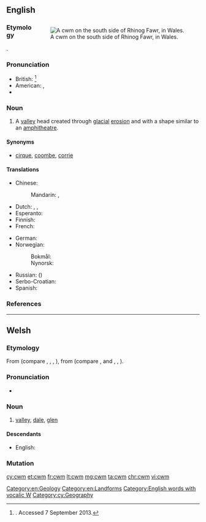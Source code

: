 ==English==
<div style="float:right;">
{{was wotd|2010|July|23}}
{{wikipedia}}
[[File:Cwm on the south side of Rhinog Fawr - geograph.org.uk - 42111.jpg|thumb|A cwm on the south side of Rhinog Fawr, in Wales.]]
</div>

===Etymology===
{{bor|en|cy|cwm||[[valley]]}}.

===Pronunciation===
* British: {{IPA|/kʊm/|lang=en}}<ref>{{R:ODO}}. Accessed 7 September 2013.</ref>
* American: {{enPR|ko͞om}}, {{IPA|/kuːm/|lang=en}}
* {{rhymes|uːm|lang=en}}

===Noun===
{{en-noun}}

# A [[valley]] head created through [[glacial]] [[erosion]] and with a shape similar to an [[amphitheatre]].

====Synonyms====
* {{sense|valley}} [[cirque]], [[coombe]], [[corrie]]

====Translations====
{{trans-top|valley head created through glacial erosion}}
* Chinese:
*: Mandarin: {{t|cmn|山側凹地|sc=Hani}}, {{t|cmn|山侧凹地|tr=shāncè āodì|sc=Hani}}
* Dutch: {{t+|nl|keteldal|n}}, {{t+|nl|kaar|n}}, {{t|nl|U-dal|n}}
* Esperanto: {{t|eo|cirkvalo}}
* Finnish: {{t+|fi|onsilo}}
* French: {{t+|fr|cirque}}
{{trans-mid}}
* German: {{t+|de|Kar|n}}
* Norwegian:
*: Bokmål: {{t+|no|botn|m}}
*: Nynorsk: {{t|nn|botn|m}}
* Russian: ({{t+|ru|ледниковый}}) {{t+|ru|цирк|m}}
* Serbo-Croatian: {{t+|sh|krnica|f}}
* Spanish: {{t|es|circo}}
{{trans-bottom}}

===References===
<references/>

[[Category:en:Geology]]
[[Category:en:Landforms]]
[[Category:English words with vocalic W]]

----

==Welsh==

===Etymology===
From {{inh|cy|cel-pro|*kumbā}} (compare {{etyl|br|-}} {{m|br|komm||trough}}, {{etyl|ga|-}} {{m|ga|com}}, {{m|ga|coim||chest cavity}}, {{etyl|fr|-}} {{m|fr|combe}}), from {{inh|cy|ine-pro|*ḱumbʰ-}} (compare {{etyl|la|-}} {{m|la|incumbo|incumbere|to lie down}}, {{etyl|en|-}} {{m|en|coomb}} and {{etyl|ang|-}} {{m|ang|cumb||hollow; narrow valley}}, {{etyl|nl|-}} {{m|nl|kom||bowl, basin}}, {{etyl|sa|-}} {{m|sa|कुम्भ||a pot, jug}}).

===Pronunciation===
* {{IPA|[kʊm]|lang=cy}}

===Noun===
{{cy-noun|m|cymau|pl2=cymoedd}}

# [[valley]], [[dale]], [[glen]]

====Descendants====
* English: {{l|en|cwm}}

===Mutation===
{{cy-mut-auto}}

[[Category:cy:Geography]]

[[cy:cwm]]
[[et:cwm]]
[[fr:cwm]]
[[lt:cwm]]
[[mg:cwm]]
[[ta:cwm]]
[[chr:cwm]]
[[vi:cwm]]